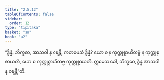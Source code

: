 ```yaml
---
title: "2.5.12"
tableOfContents: false
sidebar:
  order: 12
type: "tipitaka"
basket: "su"
book: "a2"
---
```



<DynamicBreadcrumb />

<Division number="110" book="a2" e="ch" v="15" p="84">

<Paragraph number="193" book="a2">
“ဒွိန္နံ, ဘိက္ခဝေ, အာသဝါ န ဝဍ္ဎန္တိ. ကတမေသံ ဒွိန္နံ? ယော စ န ကုက္ကုစ္စာယိတဗ္ဗံ န ကုက္ကုစ္စာယတိ, ယော စ ကုက္ကုစ္စာယိတဗ္ဗံ ကုက္ကုစ္စာယတိ. ဣမေသံ ခေါ, ဘိက္ခဝေ, ဒွိန္နံ အာသဝါ န ဝဍ္ဎန္တီ”တိ.
</Paragraph>
</Division>